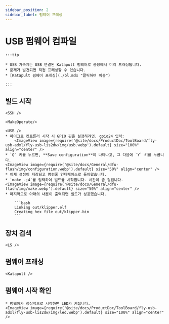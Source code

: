 ```yaml
---
sidebar_position: 2
sidebar_label: 펌웨어 프래싱
---
```




# USB 펌웨어 컴파일

    :::tip

    * USB 가속계는 USB 연결된 Katapult 펌웨어로 공장에서 미리 프래싱됩니다.
    * 문제가 발견되면 직접 프래싱할 수 있습니다.
    * [Katapult 펌웨어 프래싱](./bl.mdx "클릭하여 이동")

    :::

## 빌드 시작

    <SSH />

    <MakeOperate/>

    <USB />
    * 마이크로 컨트롤러 시작 시 GPIO 핀을 설정하려면, gpio24 입력:
        <ImageView image={require('@site/docs/ProductDoc/ToolBoard/fly-usb-adxl/fly-usb-lis2dw/img/usb.webp').default} size="100%" align="center" />
    * `Q` 키를 누르면, **Save configuration**이 나타나고, 그 다음에 `Y` 키를 누릅니다.
    <ImageView image={require('@site/docs/General/dfu-flash/img/configuration.webp').default} size="50%" align="center" />
    * 이제 설정이 저장되고 명령줄 인터페이스로 돌아왔습니다.
    * `make -j4`를 입력하여 빌드를 시작합니다. 시간이 좀 걸립니다.
    <ImageView image={require('@site/docs/General/dfu-flash/img/make.webp').default} size="50%" align="center" />
    * 마지막으로 아래의 내용이 출력되면 빌드가 성공했습니다.

        ```bash
        Linking out/klipper.elf
        Creating hex file out/klipper.bin
        ```

## 장치 검색

    <LS />


## 펌웨어 프래싱


    <Katapult />


## 펌웨어 시작 확인

    * 펌웨어가 정상적으로 시작하면 LED가 켜집니다.
    <ImageView image={require('@site/docs/ProductDoc/ToolBoard/fly-usb-adxl/fly-usb-lis2dw/img/led.webp').default} size="100%" align="center" />
